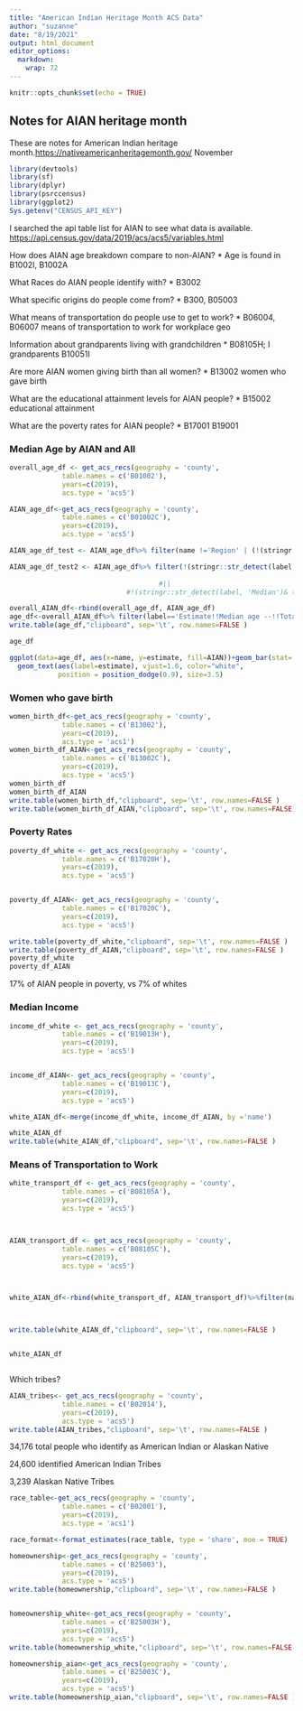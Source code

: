 ```yaml
---
title: "American Indian Heritage Month ACS Data"
author: "suzanne"
date: "8/19/2021"
output: html_document
editor_options: 
  markdown: 
    wrap: 72
---
```


```r
knitr::opts_chunk$set(echo = TRUE)
```

## Notes for AIAN heritage month

These are notes for American Indian heritage
month.<https://nativeamericanheritagemonth.gov/> November

```r
library(devtools)
library(sf)
library(dplyr)
library(psrccensus)
library(ggplot2)
Sys.getenv("CENSUS_API_KEY")
```

I searched the api table list for AIAN to see what data is available.
<https://api.census.gov/data/2019/acs/acs5/variables.html>

How does AIAN age breakdown compare to non-AIAN? \* Age is found in
B1002I, B1002A

What Races do AIAN people identify with? \* B3002

What specific origins do people come from? \* B300, B05003

What means of transportation do people use to get to work? \* B06004,
B06007 means of transportation to work for workplace geo

Information about grandparents living with grandchildren \* B08105H; I
grandparents B10051I

Are more AIAN women giving birth than all women? \* B13002 women who
gave birth

What are the educational attainment levels for AIAN people? \* B15002
educational attainment

What are the poverty rates for AIAN people? \* B17001 B19001

### Median Age by AIAN and All

```r

overall_age_df <- get_acs_recs(geography = 'county',
             table.names = c('B01002'),
             years=c(2019),
             acs.type = 'acs5')

AIAN_age_df<-get_acs_recs(geography = 'county',
             table.names = c('B01002C'),
             years=c(2019),
             acs.type = 'acs5')

AIAN_age_df_test <- AIAN_age_df%>% filter(name !='Region' | (!(stringr::str_detect(label, 'Median'))&(stringr::str_detect(label, 'Average'))))

AIAN_age_df_test2 <- AIAN_age_df%>% filter(!(stringr::str_detect(label, 'Median')))
                                     
                                     #||
                             #!(stringr::str_detect(label, 'Median')& (stringr::str_detect(label,'Average'))))

overall_AIAN_df<-rbind(overall_age_df, AIAN_age_df)
age_df<-overall_AIAN_df%>% filter(label=='Estimate!!Median age --!!Total:' & name !='Region') %>% mutate('AIAN'=ifelse(variable=='B01002_001', 'All Population', 'AIAN Population'))
write.table(age_df,"clipboard", sep='\t', row.names=FALSE )

age_df

ggplot(data=age_df, aes(x=name, y=estimate, fill=AIAN))+geom_bar(stat='identity', position=position_dodge())+
  geom_text(aes(label=estimate), vjust=1.6, color="white",
            position = position_dodge(0.9), size=3.5)

```

### Women who gave birth

```r
women_birth_df<-get_acs_recs(geography = 'county',
             table.names = c('B13002'),
             years=c(2019),
             acs.type = 'acs1') 
women_birth_df_AIAN<-get_acs_recs(geography = 'county',
             table.names = c('B13002C'),
             years=c(2019),
             acs.type = 'acs5')
women_birth_df
women_birth_df_AIAN
write.table(women_birth_df,"clipboard", sep='\t', row.names=FALSE )
write.table(women_birth_df_AIAN,"clipboard", sep='\t', row.names=FALSE )
```

### Poverty Rates

```r
poverty_df_white <- get_acs_recs(geography = 'county',
             table.names = c('B17020H'),
             years=c(2019),
             acs.type = 'acs5')


poverty_df_AIAN<- get_acs_recs(geography = 'county',
             table.names = c('B17020C'),
             years=c(2019),
             acs.type = 'acs5')

write.table(poverty_df_white,"clipboard", sep='\t', row.names=FALSE )
write.table(poverty_df_AIAN,"clipboard", sep='\t', row.names=FALSE )
poverty_df_white
poverty_df_AIAN
```

17% of AIAN people in poverty, vs 7% of whites

### Median Income

```r

income_df_white <- get_acs_recs(geography = 'county',
             table.names = c('B19013H'),
             years=c(2019),
             acs.type = 'acs5')


income_df_AIAN<- get_acs_recs(geography = 'county',
             table.names = c('B19013C'),
             years=c(2019),
             acs.type = 'acs5')

white_AIAN_df<-merge(income_df_white, income_df_AIAN, by ='name')

white_AIAN_df
write.table(white_AIAN_df,"clipboard", sep='\t', row.names=FALSE )

```

### Means of Transportation to Work

```r

white_transport_df <- get_acs_recs(geography = 'county',
             table.names = c('B08105A'),
             years=c(2019),
             acs.type = 'acs5')



AIAN_transport_df <- get_acs_recs(geography = 'county',
             table.names = c('B08105C'),
             years=c(2019),
             acs.type = 'acs5')



white_AIAN_df<-rbind(white_transport_df, AIAN_transport_df)%>%filter(name=='Region')



write.table(white_AIAN_df,"clipboard", sep='\t', row.names=FALSE )


white_AIAN_df



```

Which tribes?

```r
AIAN_tribes<- get_acs_recs(geography = 'county',
             table.names = c('B02014'),
             years=c(2019),
             acs.type = 'acs5')
write.table(AIAN_tribes,"clipboard", sep='\t', row.names=FALSE )
```

34,176 total people who identify as American Indian or Alaskan Native

24,600 identified American Indian Tribes

3,239 Alaskan Native Tribes

```r
race_table<-get_acs_recs(geography = 'county',
             table.names = c('B02001'),
             years=c(2019),
             acs.type = 'acs1')

race_format<-format_estimates(race_table, type = 'share', moe = TRUE)
```


```r
homeownership<-get_acs_recs(geography = 'county',
             table.names = c('B25003'),
             years=c(2019),
             acs.type = 'acs5')
write.table(homeownership,"clipboard", sep='\t', row.names=FALSE )


homeownership_white<-get_acs_recs(geography = 'county',
             table.names = c('B25003H'),
             years=c(2019),
             acs.type = 'acs5')
write.table(homeownership_white,"clipboard", sep='\t', row.names=FALSE )

homeownership_aian<-get_acs_recs(geography = 'county',
             table.names = c('B25003C'),
             years=c(2019),
             acs.type = 'acs5')
write.table(homeownership_aian,"clipboard", sep='\t', row.names=FALSE )
```
